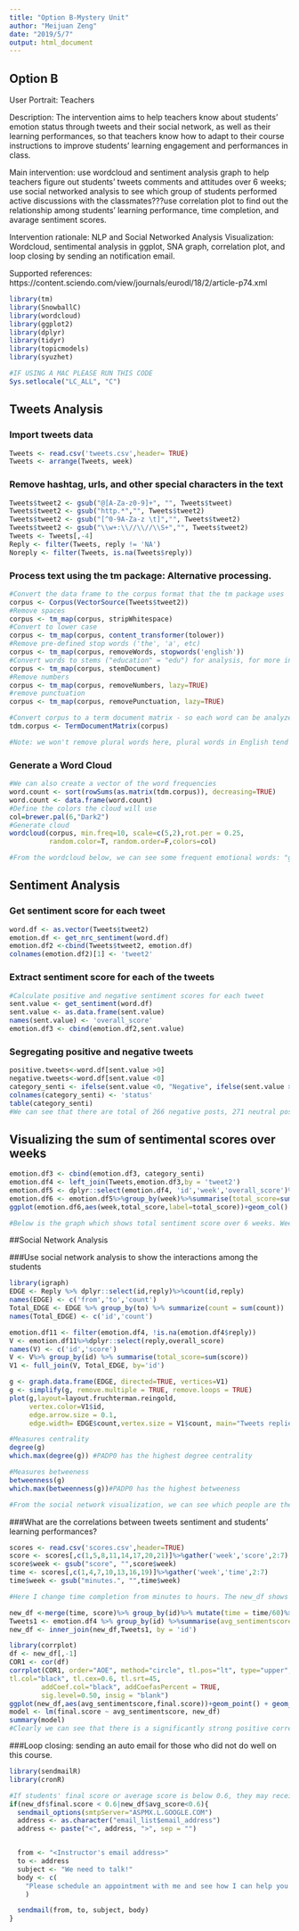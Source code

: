 ```yaml
---
title: "Option B-Mystery Unit"
author: "Meijuan Zeng"
date: "2019/5/7"
output: html_document
---
```


## Option B

User Portrait: Teachers

Description: The intervention aims to help teachers know about students' emotion status through tweets and their social network, as well as their learning performances, so that teachers know how to adapt to their course instructions to improve students' learning engagement and performances in class.

Main intervention: use wordcloud and sentiment analysis graph to help teachers figure out students' tweets comments and attitudes over 6 weeks; use social networked analysis to see which group of students performed active discussions with the classmates???use correlation plot to find out the relationship among students' learning performance, time completion, and avarage sentiment scores. 

Intervention rationale: NLP and Social Networked Analysis 
Visualization: Wordcloud, sentimental analysis in ggplot, SNA graph, correlation plot, and loop closing by sending an notification email.

Supported references:
https://content.sciendo.com/view/journals/eurodl/18/2/article-p74.xml 

```r
library(tm)
library(SnowballC)
library(wordcloud)
library(ggplot2)
library(dplyr)
library(tidyr)
library(topicmodels)
library(syuzhet)

#IF USING A MAC PLEASE RUN THIS CODE
Sys.setlocale("LC_ALL", "C")
```

## Tweets Analysis 

### Import tweets data
```r
Tweets <- read.csv('tweets.csv',header= TRUE)
Tweets <- arrange(Tweets, week)
```

### Remove hashtag, urls, and other special characters in the text
```r
Tweets$tweet2 <- gsub("@[A-Za-z0-9]+", "", Tweets$tweet)
Tweets$tweet2 <- gsub("http.*","", Tweets$tweet2)
Tweets$tweet2 <- gsub("[^0-9A-Za-z \t]","", Tweets$tweet2)
Tweets$tweet2 <- gsub("\\w+:\\//\\//\\S+","", Tweets$tweet2)
Tweets <- Tweets[,-4]
Reply <- filter(Tweets, reply != 'NA')
Noreply <- filter(Tweets, is.na(Tweets$reply))
```

### Process text using the tm package: Alternative processing. 
```r
#Convert the data frame to the corpus format that the tm package uses
corpus <- Corpus(VectorSource(Tweets$tweet2))
#Remove spaces
corpus <- tm_map(corpus, stripWhitespace)
#Convert to lower case
corpus <- tm_map(corpus, content_transformer(tolower)) 
#Remove pre-defined stop words ('the', 'a', etc)
corpus <- tm_map(corpus, removeWords, stopwords('english'))
#Convert words to stems ("education" = "edu") for analysis, for more info see  http://tartarus.org/~martin/PorterStemmer/
corpus <- tm_map(corpus, stemDocument)
#Remove numbers
corpus <- tm_map(corpus, removeNumbers, lazy=TRUE)
#remove punctuation
corpus <- tm_map(corpus, removePunctuation, lazy=TRUE)

#Convert corpus to a term document matrix - so each word can be analyzed individuallly
tdm.corpus <- TermDocumentMatrix(corpus)

#Note: we won't remove plural words here, plural words in English tend to be highly irregular and difficult to extract reliably

```

### Generate a Word Cloud
```r
#We can also create a vector of the word frequencies
word.count <- sort(rowSums(as.matrix(tdm.corpus)), decreasing=TRUE)
word.count <- data.frame(word.count)
#Define the colors the cloud will use
col=brewer.pal(6,"Dark2")
#Generate cloud
wordcloud(corpus, min.freq=10, scale=c(5,2),rot.per = 0.25,
          random.color=T, random.order=F,colors=col)

#From the wordcloud below, we can see some frequent emotional words: "good","love","hate","lol",and "fail". Although these words may not reflect students' discussion about course contents and attitudes towards the class, it is still necessary for teachers to know about students' emotion status via tweets. Therefore, sentiment analysis is necessary to be done. 
```

## Sentiment Analysis

### Get sentiment score for each tweet
```r
word.df <- as.vector(Tweets$tweet2)
emotion.df <- get_nrc_sentiment(word.df)
emotion.df2 <-cbind(Tweets$tweet2, emotion.df)
colnames(emotion.df2)[1] <- 'tweet2'
```

### Extract sentiment score for each of the tweets
```r
#Calculate positive and negative sentiment scores for each tweet
sent.value <- get_sentiment(word.df)
sent.value <- as.data.frame(sent.value)
names(sent.value) <- 'overall_score'
emotion.df3 <- cbind(emotion.df2,sent.value)
```

### Segregating positive and negative tweets
```r
positive.tweets<-word.df[sent.value >0]
negative.tweets<-word.df[sent.value <0]
category_senti <- ifelse(sent.value <0, "Negative", ifelse(sent.value > 0, "Positive", "Neutral"))
colnames(category_senti) <- 'status'
table(category_senti)
#We can see that there are total of 266 negative posts, 271 neutral posts, and 460 positive posts. Of 997 tweets, only 46% shows positive status, 27% shows neutural and 26% shows negative status. 
```

## Visualizing the sum of sentimental scores over weeks
```r
emotion.df3 <- cbind(emotion.df3, category_senti)
emotion.df4 <- left_join(Tweets,emotion.df3,by = 'tweet2')
emotion.df5 <- dplyr::select(emotion.df4, 'id','week','overall_score')%>%na.omit()
emotion.df6 <- emotion.df5%>%group_by(week)%>%summarise(total_score=sum(overall_score))
ggplot(emotion.df6,aes(week,total_score,label=total_score))+geom_col() +geom_text()+labs(title = "Change of the Sentiment Score Over Time", x= "Week", y= "Total Sentiment Score")+theme_classic()

#Below is the graph which shows total sentiment score over 6 weeks. Week 2 has the highest sentiment score while week 6 has the lowest (63.25 vs 15.05), indicating that there may be more positive posts in week 2 while more negative posts in week 6. Although the students' tweets look subjective, the emotions behind the students' tweets can still be used as a good reference for the teacher to improve the course preperation for better engagement in class. 
```

##Social Network Analysis

###Use social network analysis to show the interactions among the students

```r
library(igraph)
EDGE <- Reply %>% dplyr::select(id,reply)%>%count(id,reply)
names(EDGE) <- c('from','to','count')
Total_EDGE <- EDGE %>% group_by(to) %>% summarize(count = sum(count))
names(Total_EDGE) <- c('id','count')

emotion.df11 <- filter(emotion.df4, !is.na(emotion.df4$reply))
V <- emotion.df11%>%dplyr::select(reply,overall_score)
names(V) <- c('id','score')
V <- V%>% group_by(id) %>% summarise(total_score=sum(score))
V1 <- full_join(V, Total_EDGE, by='id')

g <- graph.data.frame(EDGE, directed=TRUE, vertices=V1)
g <- simplify(g, remove.multiple = TRUE, remove.loops = TRUE)
plot(g,layout=layout.fruchterman.reingold, 
     vertex.color=V1$id, 
     edge.arrow.size = 0.1,
     edge.width= EDGE$count,vertex.size = V1$count, main="Tweets replies among a class") 

#Measures centrality
degree(g)
which.max(degree(g)) #PADP0 has the highest degree centrality

#Measures betweeness
betweenness(g)
which.max(betweenness(g))#PADP0 has the highest betweeness 

#From the social network visualization, we can see which people are the most popular by having the most tweets replies given by other students. From centrality and betweeness measures, we can see that #PADP0 receives and sent the most tweets. Professor can know how to group their students about course activities or assignments based on students' interaction and their class performance. 
```

###What are the correlations between tweets sentiment and students' learning performances?

```r

scores <- read.csv('scores.csv',header=TRUE)
score <- scores[,c(1,5,8,11,14,17,20,21)]%>%gather('week','score',2:7)
score$week <- gsub("score", "",score$week)
time <- scores[,c(1,4,7,10,13,16,19)]%>%gather('week','time',2:7)
time$week <- gsub("minutes.", "",time$week)

#Here I change time completion from minutes to hours. The new_df shows each student's average time completion on course unit per week, average course score and sentiment score over weeks and final score for this class.

new_df <-merge(time, score)%>% group_by(id)%>% mutate(time = time/60)%>% summarise(avg_time=mean(time),avg_score=mean(score),final.score=mean(final.score))
Tweets1 <- emotion.df4 %>% group_by(id) %>%summarise(avg_sentimentscore = mean(overall_score))
new_df <- inner_join(new_df,Tweets1, by = 'id')

library(corrplot)
df <- new_df[,-1]
COR1 <- cor(df)
corrplot(COR1, order="AOE", method="circle", tl.pos="lt", type="upper",        
tl.col="black", tl.cex=0.6, tl.srt=45, 
        addCoef.col="black", addCoefasPercent = TRUE,
        sig.level=0.50, insig = "blank")
ggplot(new_df,aes(avg_sentimentscore,final.score))+geom_point() + geom_smooth(method ='lm',se=FALSE)
model <- lm(final.score ~ avg_sentimentscore, new_df)
summary(model)
#Clearly we can see that there is a significantly strong positive correlation between individuals' avearge tweet sentiment score and their final score over weeks. If students' emotion is more positive, they will be more likely to perform well on their final exam. Teachers can use this correlation to make their class more interesting so that students are motivated to learn well. 

```

###Loop closing: sending an auto email for those who did not do well on this course.
```r
library(sendmailR)
library(cronR)

#If students' final score or average score is below 0.6, they may receive additional support from the teacher. An auto email will be sent as an alert. 
if(new_df$final.score < 0.6|new_df$avg_score<0.6){
  sendmail_options(smtpServer="ASPMX.L.GOOGLE.COM")
  address <- as.character("email_list$email_address")
  address <- paste("<", address, ">", sep = "")


  from <- "<Instructor's email address>"
  to <- address
  subject <- "We need to talk!"
  body <- c(
    "Please schedule an appointment with me and see how I can help you improve your course grade!"
    )

  sendmail(from, to, subject, body)
}
```

